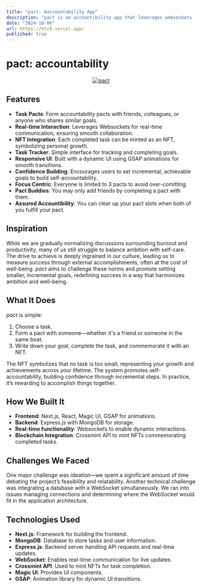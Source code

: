 ```yaml
---
title: "pact: Aaccountability App"
description: "pact is an accountibility app that leverages websockets for realtime interaction, making your pacts more personal. This was an entry for Hack the Valley 9."
date: "2024-10-06"
url: https://htv9.vercel.app/
published: true
---
```


# pact: accountability

<p align="center">
  <a href="https://htv9.vercel.app/">
    <img src="/pact.gif" alt="pact"/>
  </a>
</p>

## Features
- **Task Pacts**: Form accountability pacts with friends, colleagues, or anyone who shares similar goals.
- **Real-time Interaction**: Leverages Websockets for real-time communication, ensuring smooth collaboration.
- **NFT Integration**: Each completed task can be minted as an NFT, symbolizing personal growth.
- **Task Tracker**: Simple interface for tracking and completing goals.
- **Responsive UI**: Built with a dynamic UI using GSAP animations for smooth transitions.
- **Confidence Building**: Encourages users to set incremental, achievable goals to build self-accountability.
- **Focus Centric**: Everyone is limited to 3 pacts to avoid over-comitting.
- **Pact Buddies**: You may only add friends by completing a pact with them.
- **Assured Accountibility**: You can clear up your pact slots when both of you fulfill your pact.

## Inspiration
While we are gradually normalizing discussions surrounding burnout and productivity, many of us still struggle to balance ambition with self-care. The drive to achieve is deeply ingrained in our culture, leading us to measure success through external accomplishments, often at the cost of well-being. *pact* aims to challenge these norms and promote setting smaller, incremental goals, redefining success in a way that harmonizes ambition and well-being.

## What It Does
*pact* is simple: 
1. Choose a task.
2. Form a pact with someone—whether it's a friend or someone in the same boat.
3. Write down your goal, complete the task, and commemorate it with an NFT. 

The NFT symbolizes that no task is too small, representing your growth and achievements across your lifetime. The system promotes self-accountability, building confidence through incremental steps. In practice, it’s rewarding to accomplish things together.

## How We Built It
- **Frontend**: Next.js, React, Magic UI, GSAP for animations.
- **Backend**: Express.js with MongoDB for storage.
- **Real-time functionality**: Websockets to enable dynamic interactions.
- **Blockchain Integration**: Crossmint API to mint NFTs commemorating completed tasks.

## Challenges We Faced
One major challenge was ideation—we spent a significant amount of time debating the project’s feasibility and relatability. Another technical challenge was integrating a database with a WebSocket simultaneously. We ran into issues managing connections and determining where the WebSocket would fit in the application architecture.

## Technologies Used
- **Next.js**: Framework for building the frontend.
- **MongoDB**: Database to store tasks and user information.
- **Express.js**: Backend server handling API requests and real-time updates.
- **WebSocket**: Enables real-time communication for live updates.
- **Crossmint API**: Used to mint NFTs for task completion.
- **Magic UI**: Provides UI components.
- **GSAP**: Animation library for dynamic UI transitions.